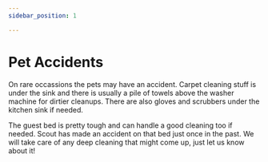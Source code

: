 ```yaml
---
sidebar_position: 1

---
```


# Pet Accidents

On rare occassions the pets may have an accident. Carpet cleaning stuff is under the sink and there is usually a pile of towels above the washer machine for dirtier cleanups. There are also gloves and scrubbers under the kitchen sink if needed.

The guest bed is pretty tough and can handle a good cleaning too if needed. Scout has made an accident on that bed just once in the past. We will take care of any deep cleaning that might come up, just let us know about it!